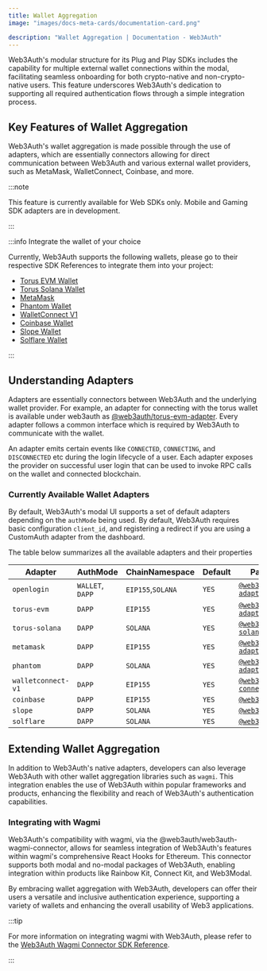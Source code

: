 ```yaml
---
title: Wallet Aggregation
image: "images/docs-meta-cards/documentation-card.png"

description: "Wallet Aggregation | Documentation - Web3Auth"
---
```


Web3Auth's modular structure for its Plug and Play SDKs includes the capability for multiple
external wallet connections within the modal, facilitating seamless onboarding for both
crypto-native and non-crypto-native users. This feature underscores Web3Auth's dedication to
supporting all required authentication flows through a simple integration process.

## Key Features of Wallet Aggregation

Web3Auth's wallet aggregation is made possible through the use of adapters, which are essentially
connectors allowing for direct communication between Web3Auth and various external wallet providers,
such as MetaMask, WalletConnect, Coinbase, and more.

:::note

This feature is currently available for Web SDKs only. Mobile and Gaming SDK adapters are in
development.

:::

:::info Integrate the wallet of your choice

Currently, Web3Auth supports the following wallets, please go to their respective SDK References to
integrate them into your project:

- [Torus EVM Wallet](/sdk/pnp/web/adapters/torus-evm)
- [Torus Solana Wallet](/sdk/pnp/web/adapters/torus-solana)
- [MetaMask](/sdk/pnp/web/adapters/metamask)
- [Phantom Wallet](/sdk/pnp/web/adapters/phantom)
- [WalletConnect V1](/sdk/pnp/web/adapters/wallet-connect-v1)
- [Coinbase Wallet](/sdk/pnp/web/adapters/coinbase)
- [Slope Wallet](/sdk/pnp/web/adapters/slope)
- [Solflare Wallet](/sdk/pnp/web/adapters/solflare)

:::

## Understanding Adapters

Adapters are essentially connectors between Web3Auth and the underlying wallet provider. For
example, an adapter for connecting with the torus wallet is available under web3auth as
[@web3auth/torus-evm-adapter](/sdk/pnp/web/adapters/torus-evm). Every adapter follows a common
interface which is required by Web3Auth to communicate with the wallet.

An adapter emits certain events like `CONNECTED`, `CONNECTING`, and `DISCONNECTED` etc during the
login lifecycle of a user. Each adapter exposes the provider on successful user login that can be
used to invoke RPC calls on the wallet and connected blockchain.

### Currently Available Wallet Adapters

By default, Web3Auth's modal UI supports a set of default adapters depending on the `authMode` being
used. By default, Web3Auth requires basic configuration `client_id`, and registering a redirect if
you are using a CustomAuth adapter from the dashboard.

The table below summarizes all the available adapters and their properties

| Adapter            | AuthMode         | ChainNamespace    | Default | Package Name                                                                     |
| ------------------ | ---------------- | ----------------- | ------- | -------------------------------------------------------------------------------- |
| `openlogin`        | `WALLET`, `DAPP` | `EIP155`,`SOLANA` | `YES`   | [`@web3auth/openlogin-adapter`](/sdk/pnp/web/adapters/openlogin)                 |
| `torus-evm`        | `DAPP`           | `EIP155`          | `YES`   | [`@web3auth/torus-evm-adapter`](/sdk/pnp/web/adapters/torus-evm)                 |
| `torus-solana`     | `DAPP`           | `SOLANA`          | `YES`   | [`@web3auth/torus-solana-adapter`](/sdk/pnp/web/adapters/torus-solana)           |
| `metamask`         | `DAPP`           | `EIP155`          | `YES`   | [`@web3auth/metamask-adapter`](/sdk/pnp/web/adapters/metamask)                   |
| `phantom`          | `DAPP`           | `SOLANA`          | `YES`   | [`@web3auth/phantom-adapter`](/sdk/pnp/web/adapters/phantom)                     |
| `walletconnect-v1` | `DAPP`           | `EIP155`          | `YES`   | [`@web3auth/wallet-connect-v1-adapter`](/sdk/pnp/web/adapters/wallet-connect-v1) |
| `coinbase`         | `DAPP`           | `EIP155`          | `YES`   | [`@web3auth/coinbase`](/sdk/pnp/web/adapters/coinbase)                           |
| `slope`            | `DAPP`           | `SOLANA`          | `YES`   | [`@web3auth/slope`](/sdk/pnp/web/adapters/slope)                                 |
| `solflare`         | `DAPP`           | `SOLANA`          | `YES`   | [`@web3auth/solflare`](/sdk/pnp/web/adapters/solflare)                           |

## Extending Wallet Aggregation

In addition to Web3Auth's native adapters, developers can also leverage Web3Auth with other wallet
aggregation libraries such as `wagmi`. This integration enables the use of Web3Auth within popular
frameworks and products, enhancing the flexibility and reach of Web3Auth's authentication
capabilities.

### Integrating with Wagmi

Web3Auth's compatibility with wagmi, via the @web3auth/web3auth-wagmi-connector, allows for seamless
integration of Web3Auth's features within wagmi's comprehensive React Hooks for Ethereum. This
connector supports both modal and no-modal packages of Web3Auth, enabling integration within
products like Rainbow Kit, Connect Kit, and Web3Modal.

By embracing wallet aggregation with Web3Auth, developers can offer their users a versatile and
inclusive authentication experience, supporting a variety of wallets and enhancing the overall
usability of Web3 applications.

:::tip

For more information on integrating wagmi with Web3Auth, please refer to the
[Web3Auth Wagmi Connector SDK Reference](/docs/sdk/pnp/web/wagmi-connector).

:::
